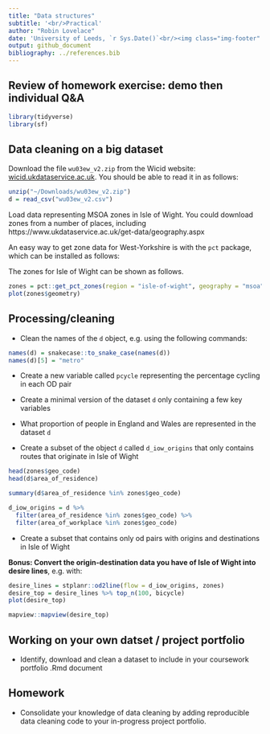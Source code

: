 ```yaml
---
title: "Data structures"
subtitle: '<br/>Practical'
author: "Robin Lovelace"
date: 'University of Leeds, `r Sys.Date()`<br/><img class="img-footer" alt="" src="http://www.stephanehess.me.uk/images/picture3.png">'
output: github_document
bibliography: ../references.bib
---
```


## Review of homework exercise: demo then individual Q&A

```r
library(tidyverse)
library(sf)
```



## Data cleaning on a big dataset

Download the file `wu03ew_v2.zip` from the Wicid website:
[wicid.ukdataservice.ac.uk](http://wicid.ukdataservice.ac.uk/cider/wicid/downloads.php).
You should be able to read it in as follows:

```r
unzip("~/Downloads/wu03ew_v2.zip")
d = read_csv("wu03ew_v2.csv")
```

Load data representing MSOA zones in Isle of Wight. 
You could download zones from a number of places, including https://www.ukdataservice.ac.uk/get-data/geography.aspx

An easy way to get zone data for West-Yorkshire is with the `pct` package, which can be installed as follows:

The zones for Isle of Wight can be shown as follows.

```r
zones = pct::get_pct_zones(region = "isle-of-wight", geography = "msoa")
plot(zones$geometry)
```

## Processing/cleaning

- Clean the names of the `d` object, e.g. using the following commands:

```r
names(d) = snakecase::to_snake_case(names(d))
names(d)[5] = "metro"
```

- Create a new variable called `pcycle` representing the percentage cycling in each OD pair

- Create a minimal version of the dataset `d` only containing a few key variables

- What proportion of people in England and Wales are represented in the dataset `d`

- Create a subset of the object `d` called `d_iow_origins` that only contains routes that originate in Isle of Wight

```r
head(zones$geo_code)
head(d$area_of_residence)

summary(d$area_of_residence %in% zones$geo_code)

d_iow_origins = d %>% 
  filter(area_of_residence %in% zones$geo_code) %>%
  filter(area_of_workplace %in% zones$geo_code)
```

- Create a subset that contains only od pairs with origins and destinations in Isle of Wight

**Bonus: Convert the origin-destination data you have of Isle of Wight into desire lines**, e.g. with:

```r
desire_lines = stplanr::od2line(flow = d_iow_origins, zones)
desire_top = desire_lines %>% top_n(100, bicycle)
plot(desire_top)
```

```r
mapview::mapview(desire_top)
```

## Working on your own datset / project portfolio

- Identify, download and clean a dataset to include in your coursework portfolio .Rmd document

## Homework

- Consolidate your knowledge of data cleaning by adding reproducible data cleaning code to your in-progress project portfolio.


